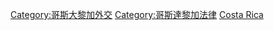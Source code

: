 [[Category:哥斯大黎加外交|Category:哥斯大黎加外交]]
[[Category:哥斯達黎加法律|Category:哥斯達黎加法律]]
[[Category:各國條約|Costa Rica]]
